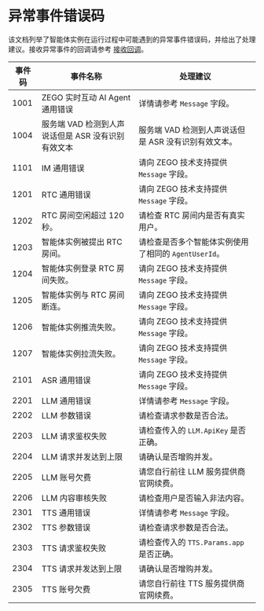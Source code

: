 # 异常事件错误码

该文档列举了智能体实例在运行过程中可能遇到的异常事件错误码，并给出了处理建议。接收异常事件的回调请参考 [接收回调](./Receiving%20Callback.mdx)。

| 事件码 | 事件名称 | 处理建议 |
| --- | --- | --- |
| 1001 | ZEGO 实时互动 AI Agent 通用错误 | 详情请参考 `Message` 字段。 |
| 1004 | 服务端 VAD 检测到人声说话但是 ASR 没有识别有效文本 | 服务端 VAD 检测到人声说话但是 ASR 没有识别有效文本。 |
| 1101 | IM 通用错误 | 请向 ZEGO 技术支持提供 `Message` 字段。 |
| 1201 | RTC 通用错误 | 请向 ZEGO 技术支持提供 `Message` 字段。 |
| 1202 | RTC 房间空闲超过 120 秒。 | 请检查 RTC 房间内是否有真实用户。 |
| 1203 | 智能体实例被提出 RTC 房间。 | 请检查是否多个智能体实例使用了相同的 `AgentUserId`。 |
| 1204 | 智能体实例登录 RTC 房间失败。 | 请向 ZEGO 技术支持提供 `Message` 字段。 |
| 1205 | 智能体实例与 RTC 房间断连。 | 请向 ZEGO 技术支持提供 `Message` 字段。 |
| 1206 | 智能体实例推流失败。 | 请向 ZEGO 技术支持提供 `Message` 字段。 |
| 1207 | 智能体实例拉流失败。 | 请向 ZEGO 技术支持提供 `Message` 字段。 |
| 2101 | ASR 通用错误 | 请向 ZEGO 技术支持提供 `Message` 字段。 |
| 2201 | LLM 通用错误 | 详情请参考 `Message` 字段。 |
| 2202 | LLM 参数错误 | 请检查请求参数是否合法。 |
| 2203 | LLM 请求鉴权失败 | 请检查传入的 `LLM.ApiKey` 是否正确。 |
| 2204 | LLM 请求并发达到上限 | 请确认是否增购并发。 |
| 2205 | LLM 账号欠费 | 请您自行前往 LLM 服务提供商官网续费。 |
| 2206 | LLM 内容审核失败 | 请检查用户是否输入非法内容。 |
| 2301 | TTS 通用错误 | 详情请参考 `Message` 字段。 |
| 2302 | TTS 参数错误 | 请检查请求参数是否合法。 |
| 2303 | TTS 请求鉴权失败 | 请检查传入的 `TTS.Params.app` 是否正确。 |
| 2304 | TTS 请求并发达到上限 | 请确认是否增购并发。 |
| 2305 | TTS 账号欠费 | 请您自行前往 TTS 服务提供商官网续费。 |